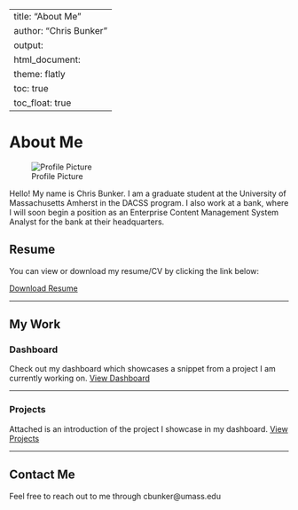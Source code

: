 
---
title: "About Me"
author: "Chris Bunker"
output: 
  html_document:
    theme: flatly
    toc: true
    toc_float: true
---

# About Me

![Profile Picture](CB.jpeg)

Hello! My name is Chris Bunker. I am a graduate student at the University
of Massachusetts Amherst in the DACSS program. I also work at a bank, where I 
will soon begin a position as an Enterprise Content Management System Analyst
for the bank at their headquarters.

## Resume

You can view or download my resume/CV by clicking the link below:

[Download Resume](CB.pdf)

---

## My Work

### Dashboard

Check out my dashboard which showcases a snippet from a project I am currently
working on.
[View Dashboard](dashboard.html)

---

### Projects

Attached is an introduction of the project I showcase in my dashboard.
[View Projects](project.html)

---


## Contact Me

Feel free to reach out to me through cbunker@umass.edu

